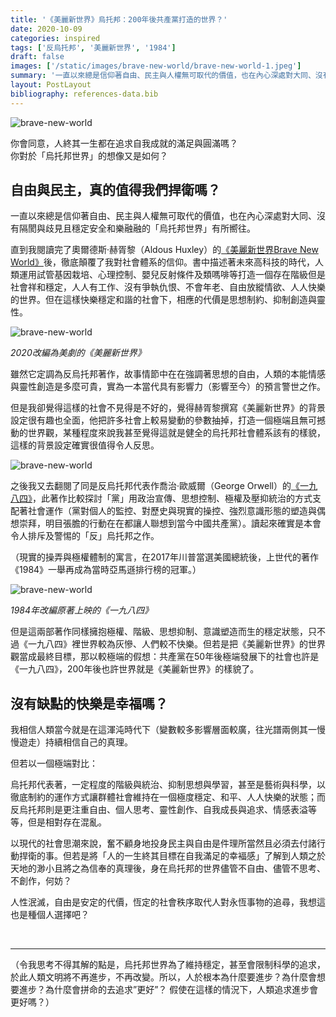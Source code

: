 ```yaml
---
title: '《美麗新世界》烏托邦：200年後共產黨打造的世界？'
date: 2020-10-09
categories: inspired
tags: ['反烏托邦', '美麗新世界', '1984']
draft: false
images: ['/static/images/brave-new-world/brave-new-world-1.jpeg']
summary: '一直以來總是信仰著自由、民主與人權無可取代的價值，也在內心深處對大同、沒有隔閡與歧見且穩定安全和樂融融的「烏托邦世界」有所嚮往。閱讀完了奧爾德斯·赫胥黎（Aldous Huxley）的《美麗新世界Brave New World》後，徹底顛覆了我對社會體系的信仰。'
layout: PostLayout
bibliography: references-data.bib
---
```

![brave-new-world](/static/images/brave-new-world/brave-new-world-1.jpeg)

你會同意，人終其一生都在追求自我成就的滿足與圓滿嗎？  
你對於「烏托邦世界」的想像又是如何？


## 自由與民主，真的值得我們捍衛嗎？
一直以來總是信仰著自由、民主與人權無可取代的價值，也在內心深處對大同、沒有隔閡與歧見且穩定安全和樂融融的「烏托邦世界」有所嚮往。

 

直到我閱讀完了奧爾德斯·赫胥黎（Aldous Huxley）的[《美麗新世界Brave New World》](https://www.books.com.tw/products/0010823941？sloc=main)後，徹底顛覆了我對社會體系的信仰。書中描述著未來高科技的時代，人類運用試管基因栽培、心理控制、嬰兒反射條件及類嗎啡等打造一個存在階級但是社會祥和穩定，人人有工作、沒有爭執仇恨、不會年老、自由放縱情欲、人人快樂的世界。但在這樣快樂穩定和諧的社會下，相應的代價是思想制約、抑制創造與靈性。

![brave-new-world](/static/images/brave-new-world/brave-new-world-2.jpeg)

*2020改編為美劇的《美麗新世界》*

雖然它定調為反烏托邦著作，故事情節中在在強調著思想的自由，人類的本能情感與靈性創造是多麼可貴，實為一本當代具有影響力（影響至今）的預言警世之作。

 

但是我卻覺得這樣的社會不見得是不好的，覺得赫胥黎撰寫《美麗新世界》的背景設定很有趣也全面，他把許多社會上較易變動的參數抽掉，打造一個極端且無可撼動的世界觀，某種程度來說我甚至覺得這就是健全的烏托邦社會體系該有的樣貌，這樣的背景設定確實很值得令人反思。

 
![brave-new-world](/static/images/brave-new-world/brave-new-world-4.jpeg)

之後我又去翻閱了同是反烏托邦代表作喬治·歐威爾（George Orwell）的[《一九八四》](https://www.books.com.tw/products/0010556364？sloc=main)，此著作比較探討「黨」用政治宣傳、思想控制、極權及壓抑統治的方式支配著社會運作（黨對個人的監控、對歷史與現實的操控、強烈意識形態的塑造與偶想崇拜，明目張膽的行動在在都讓人聯想到當今中國共產黨）。讀起來確實是本會令人排斥及警惕的「反」烏托邦之作。

（現實的操弄與極權體制的寓言，在2017年川普當選美國總統後，上世代的著作《1984》一舉再成為當時亞馬遜排行榜的冠軍。）

 
![brave-new-world](/static/images/brave-new-world/brave-new-world-3.jpeg)

*1984年改編原著上映的《一九八四》*

但是這兩部著作同樣擁抱極權、階級、思想抑制、意識塑造而生的穩定狀態，只不過《一九八四》裡世界較為灰慘、人們較不快樂。但若是把《美麗新世界》的世界觀當成最終目標，那以較極端的假想：共產黨在50年後極端發展下的社會也許是《一九八四》，200年後也許世界就是《美麗新世界》的樣貌了。

 

## 沒有缺點的快樂是幸福嗎？
我相信人類當今就是在這渾沌時代下（變數較多影響層面較廣，往光譜兩側其一慢慢遊走）持續相信自己的真理。

 

但若以一個極端對比：

烏托邦代表著，一定程度的階級與統治、抑制思想與學習，甚至是藝術與科學，以徹底制約的運作方式讓群體社會維持在一個極度穩定、和平、人人快樂的狀態；而反烏托邦則是更注重自由、個人思考、靈性創作、自我成長與追求、情感表溢等等，但是相對存在混亂。

 

以現代的社會思潮來說，奮不顧身地投身民主與自由是件理所當然且必須去付諸行動捍衛的事。但若是將「人的一生終其目標在自我滿足的幸褔感」了解到人類之於天地的渺小且將之為信奉的真理後，身在烏托邦的世界儘管不自由、儘管不思考、不創作，何妨？

 

人性泯滅，自由是安定的代價，恆定的社會秩序取代人對永恆事物的追尋，我想這也是種個人選擇吧？

 
<br/>
 
 ---

（令我思考不得其解的點是，烏托邦世界為了維持穩定，甚至會限制科學的追求，於此人類文明將不再進步，不再改變。所以，人於根本為什麼要進步？為什麼會想要進步？為什麼會拼命的去追求”更好”？ 假使在這樣的情況下，人類追求進步會更好嗎？）
